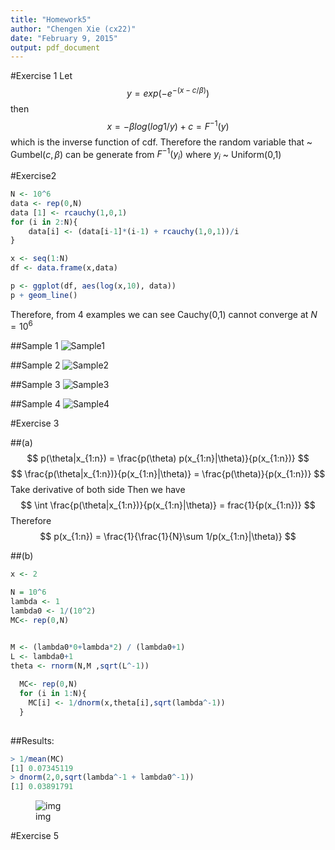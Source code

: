 ```yaml
---
title: "Homework5"
author: "Chengen Xie (cx22)"
date: "February 9, 2015"
output: pdf_document
---
```

#Exercise 1
Let 
$$
y = exp(-e^{-(x-c/\beta)})
$$
then
$$
x = -\beta log(log 1/y) + c = F^{-1}(y)
$$
which is the inverse function of cdf.
Therefore the random variable that ~ Gumbel($c,\beta$) can be generate from $F^{-1}(y_i)$ where $y_i$ ~ Uniform(0,1)


#Exercise2
```r
N <- 10^6
data <- rep(0,N)
data [1] <- rcauchy(1,0,1)
for (i in 2:N){
    data[i] <- (data[i-1]*(i-1) + rcauchy(1,0,1))/i
}

x <- seq(1:N)
df <- data.frame(x,data)

p <- ggplot(df, aes(log(x,10), data))
p + geom_line() 

```
Therefore, from 4 examples we can see Cauchy(0,1) cannot converge at $N = 10^6$

##Sample 1
![Sample1](/Users/Dino/Desktop/Rplot06.jpeg)

##Sample 2
![Sample2](/Users/Dino/Desktop/Rplot07.jpeg)

##Sample 3
![Sample3](/Users/Dino/Desktop/Rplot08.jpeg)

##Sample 4
![Sample4](/Users/Dino/Desktop/Rplot06.jpeg)


#Exercise 3

##(a)
$$
p(\theta|x_{1:n}) = \frac{p(\theta) p(x_{1:n}|\theta)}{p(x_{1:n})}
$$
$$
\frac{p(\theta|x_{1:n})}{p(x_{1:n}|\theta)} = \frac{p(\theta)}{p(x_{1:n})}
$$
Take derivative of both side
Then we have
$$
\int \frac{p(\theta|x_{1:n})}{p(x_{1:n}|\theta)} = frac{1}{p(x_{1:n})}
$$
Therefore
$$
p(x_{1:n}) = \frac{1}{\frac{1}{N}\sum 1/p(x_{1:n}|\theta)}
$$

##(b)
```r
x <- 2

N = 10^6
lambda <- 1
lambda0 <- 1/(10^2)
MC<- rep(0,N)


M <- (lambda0*0+lambda*2) / (lambda0+1)
L <- lambda0+1
theta <- rnorm(N,M ,sqrt(L^-1))
  
  MC<- rep(0,N)
  for (i in 1:N){
    MC[i] <- 1/dnorm(x,theta[i],sqrt(lambda^-1))
  }
 
```

##Results:

```r
> 1/mean(MC)
[1] 0.07345119
> dnorm(2,0,sqrt(lambda^-1 + lambda0^-1))
[1] 0.03891791
```

![img](/Users/Dino/Desktop/Rplot11.jpeg)


#Exercise 5
